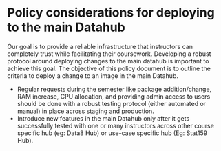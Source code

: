 
# Policy considerations for deploying to the main Datahub

Our goal is to provide a reliable infrastructure that instructors can completely trust while facilitating their coursework. Developing a robust protocol around deploying changes to the main datahub is important to achieve this goal. The objective of this policy document is to outline the criteria to deploy a change to an image in the main Datahub.

- Regular requests during the semester like package addition/change, RAM increase, CPU allocation, and providing admin access to users should be done with a robust testing protocol (either automated or manual) in place across staging and production.
- Introduce new features in the main Datahub only after it gets successfully tested with one or many instructors across other course specific hub (eg: Data8 Hub) or use-case specific hub (Eg: Stat159 Hub).
